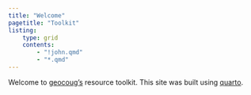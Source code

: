 ```yaml
---
title: "Welcome"
pagetitle: "Toolkit"
listing: 
    type: grid
    contents: 
        - "!john.qmd"
        - "*.qmd"
---
```


Welcome to [geocoug's](https://github.com/geocoug) resource toolkit. This site was built using [quarto](https://quarto.org/).

::: {#listing}
:::

